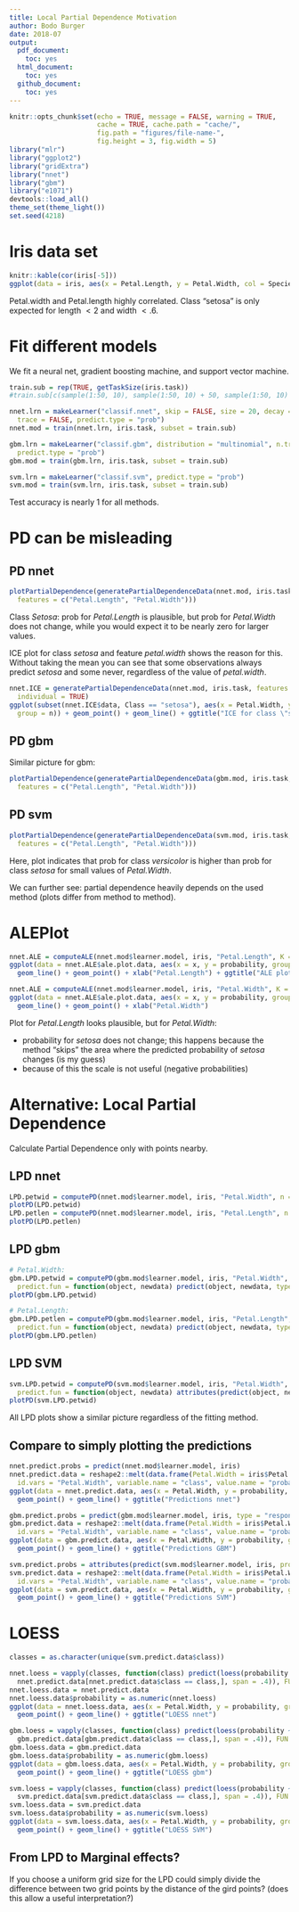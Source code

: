 ```yaml
---
title: Local Partial Dependence Motivation
author: Bodo Burger
date: 2018-07
output:
  pdf_document:
    toc: yes
  html_document: 
    toc: yes
  github_document:
    toc: yes
---
```


```r
knitr::opts_chunk$set(echo = TRUE, message = FALSE, warning = TRUE,
                      cache = TRUE, cache.path = "cache/",
                      fig.path = "figures/file-name-",
                      fig.height = 3, fig.width = 5)
library("mlr")
library("ggplot2")
library("gridExtra")
library("nnet")
library("gbm")
library("e1071")
devtools::load_all()
theme_set(theme_light())
set.seed(4218)
```

# Iris data set

```r
knitr::kable(cor(iris[-5]))
ggplot(data = iris, aes(x = Petal.Length, y = Petal.Width, col = Species)) + geom_point()
```

Petal.width and Petal.length highly correlated. Class "setosa" is only expected for 
length $< 2$ and width $<.6$.

# Fit different models

We fit a neural net, gradient boosting machine, and support vector machine.

```r
train.sub = rep(TRUE, getTaskSize(iris.task))
#train.sub[c(sample(1:50, 10), sample(1:50, 10) + 50, sample(1:50, 10) + 100)] = FALSE

nnet.lrn = makeLearner("classif.nnet", skip = FALSE, size = 20, decay = 0.0001, maxit = 1000,
  trace = FALSE, predict.type = "prob")
nnet.mod = train(nnet.lrn, iris.task, subset = train.sub)

gbm.lrn = makeLearner("classif.gbm", distribution = "multinomial", n.trees = 1000,
  predict.type = "prob")
gbm.mod = train(gbm.lrn, iris.task, subset = train.sub)

svm.lrn = makeLearner("classif.svm", predict.type = "prob")
svm.mod = train(svm.lrn, iris.task, subset = train.sub)
```

Test accuracy is nearly 1 for all methods.

# PD can be misleading

## PD nnet

```r
plotPartialDependence(generatePartialDependenceData(nnet.mod, iris.task,
  features = c("Petal.Length", "Petal.Width")))
```

Class *Setosa*: prob for *Petal.Length* is plausible, but prob for *Petal.Width* does not change, while you would expect it to be nearly zero for larger values.

ICE plot for class *setosa* and feature *petal.width* shows the reason for this. Without taking the mean
you can see that some observations always predict *setosa* and some never, regardless of the value of
*petal.width*.

```r
nnet.ICE = generatePartialDependenceData(nnet.mod, iris.task, features = "Petal.Width", 
  individual = TRUE)
ggplot(subset(nnet.ICE$data, Class == "setosa"), aes(x = Petal.Width, y = Probability, 
  group = n)) + geom_point() + geom_line() + ggtitle("ICE for class \"setosa\"")
```

## PD gbm

Similar picture for gbm:

```r
plotPartialDependence(generatePartialDependenceData(gbm.mod, iris.task,
  features = c("Petal.Length", "Petal.Width")))
```

## PD svm

```r
plotPartialDependence(generatePartialDependenceData(svm.mod, iris.task,
  features = c("Petal.Length", "Petal.Width")))
```

Here, plot indicates that prob for class *versicolor* is higher than prob for class *setosa* for small values of *Petal.Width*.

We can further see: partial dependence heavily depends on the used method (plots differ from method to method).


# ALEPlot

```r
nnet.ALE = computeALE(nnet.mod$learner.model, iris, "Petal.Length", K = 20, multiclass = TRUE)
ggplot(data = nnet.ALE$ale.plot.data, aes(x = x, y = probability, group = class, col = class)) +
  geom_line() + geom_point() + xlab("Petal.Length") + ggtitle("ALE plot")
```

```r
nnet.ALE = computeALE(nnet.mod$learner.model, iris, "Petal.Width", K = 20, multiclass = TRUE)
ggplot(data = nnet.ALE$ale.plot.data, aes(x = x, y = probability, group = class, col = class)) +
  geom_line() + geom_point() + xlab("Petal.Width")
```

Plot for *Petal.Length* looks plausible, but for *Petal.Width*:

- probability for *setosa* does not change; this happens because the method "skips" the area where
  the predicted probability of *setosa* changes (is my guess)
- because of this the scale is not useful (negative probabilities)


# Alternative: Local Partial Dependence

Calculate Partial Dependence only with points nearby.

## LPD nnet

```r
LPD.petwid = computePD(nnet.mod$learner.model, iris, "Petal.Width", n = 20, l = 15, multiclass = TRUE)
plotPD(LPD.petwid)
LPD.petlen = computePD(nnet.mod$learner.model, iris, "Petal.Length", n = 20, l = 15, multiclass = TRUE)
plotPD(LPD.petlen)
```

## LPD gbm

```r
# Petal.Width:
gbm.LPD.petwid = computePD(gbm.mod$learner.model, iris, "Petal.Width", n = 20, l = 15, multiclass = TRUE,
  predict.fun = function(object, newdata) predict(object, newdata, type = "response", n.trees = 1000)[, , 1])
plotPD(gbm.LPD.petwid)

# Petal.Length:
gbm.LPD.petlen = computePD(gbm.mod$learner.model, iris, "Petal.Length", n = 20, l = 15, multiclass = TRUE,
  predict.fun = function(object, newdata) predict(object, newdata, type = "response", n.trees = 1000)[, , 1])
plotPD(gbm.LPD.petlen)
```

## LPD SVM

```r
svm.LPD.petwid = computePD(svm.mod$learner.model, iris, "Petal.Width", n = 20, l = 15, multiclass = TRUE,
  predict.fun = function(object, newdata) attributes(predict(object, newdata, probability = TRUE))[["probabilities"]])
plotPD(svm.LPD.petwid)
```

All LPD plots show a similar picture regardless of the fitting method.

## Compare to simply plotting the predictions

```r
nnet.predict.probs = predict(nnet.mod$learner.model, iris)
nnet.predict.data = reshape2::melt(data.frame(Petal.Width = iris$Petal.Width, nnet.predict.probs),
  id.vars = "Petal.Width", variable.name = "class", value.name = "probability")
ggplot(data = nnet.predict.data, aes(x = Petal.Width, y = probability, group = class, col = class)) +
  geom_point() + geom_line() + ggtitle("Predictions nnet")

gbm.predict.probs = predict(gbm.mod$learner.model, iris, type = "response", n.trees = 1000)[, , 1]
gbm.predict.data = reshape2::melt(data.frame(Petal.Width = iris$Petal.Width, gbm.predict.probs), 
  id.vars = "Petal.Width", variable.name = "class", value.name = "probability")
ggplot(data = gbm.predict.data, aes(x = Petal.Width, y = probability, group = class, col = class)) +
  geom_point() + geom_line() + ggtitle("Predictions GBM")

svm.predict.probs = attributes(predict(svm.mod$learner.model, iris, probability = TRUE))[["probabilities"]]
svm.predict.data = reshape2::melt(data.frame(Petal.Width = iris$Petal.Width, svm.predict.probs), 
  id.vars = "Petal.Width", variable.name = "class", value.name = "probability")
ggplot(data = svm.predict.data, aes(x = Petal.Width, y = probability, group = class, col = class)) +
  geom_point() + geom_line() + ggtitle("Predictions SVM")
```

# LOESS 

```r
classes = as.character(unique(svm.predict.data$class))

nnet.loess = vapply(classes, function(class) predict(loess(probability ~ Petal.Width,
  nnet.predict.data[nnet.predict.data$class == class,], span = .4)), FUN.VALUE = numeric(150))
nnet.loess.data = nnet.predict.data
nnet.loess.data$probability = as.numeric(nnet.loess)
ggplot(data = nnet.loess.data, aes(x = Petal.Width, y = probability, group = class, col = class)) +
  geom_point() + geom_line() + ggtitle("LOESS nnet")

gbm.loess = vapply(classes, function(class) predict(loess(probability ~ Petal.Width,
  gbm.predict.data[gbm.predict.data$class == class,], span = .4)), FUN.VALUE = numeric(150))
gbm.loess.data = gbm.predict.data
gbm.loess.data$probability = as.numeric(gbm.loess)
ggplot(data = gbm.loess.data, aes(x = Petal.Width, y = probability, group = class, col = class)) +
  geom_point() + geom_line() + ggtitle("LOESS gbm")

svm.loess = vapply(classes, function(class) predict(loess(probability ~ Petal.Width,
  svm.predict.data[svm.predict.data$class == class,], span = .4)), FUN.VALUE = numeric(150))
svm.loess.data = svm.predict.data
svm.loess.data$probability = as.numeric(svm.loess)
ggplot(data = svm.loess.data, aes(x = Petal.Width, y = probability, group = class, col = class)) +
  geom_point() + geom_line() + ggtitle("LOESS SVM")
```


## From LPD to Marginal effects?

If you choose a uniform grid size for the LPD could simply divide the difference between
two grid points by the distance of the gird points? (does this allow a useful interpretation?)
